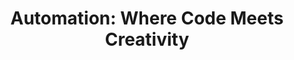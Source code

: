 ---
title: "Automation: Where Code Meets Creativity"
publishedAt: "2025-08-23"
images:
  - "/images/projects/project-01/fddg.png"
  - "/images/projects/project-01/programming-1873854_1280.jpg"
---